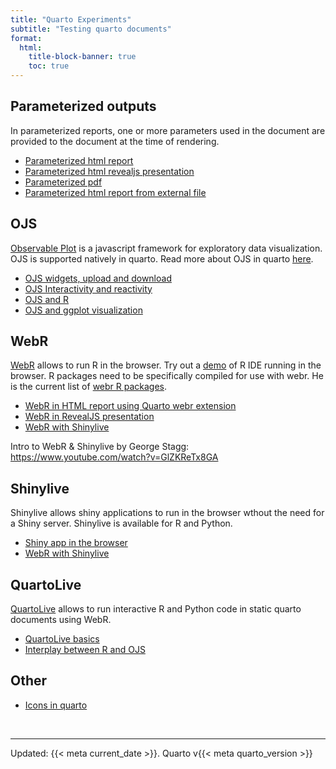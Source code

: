 ```yaml
---
title: "Quarto Experiments"
subtitle: "Testing quarto documents"
format:
  html:
    title-block-banner: true
    toc: true
---
```


## Parameterized outputs

In parameterized reports, one or more parameters used in the document are provided to the document at the time of rendering.

- [Parameterized html report](documents/report/index.html)
- [Parameterized html revealjs presentation](documents/revealjs/index.html)
- [Parameterized pdf](documents/pdf/index.pdf)
- [Parameterized html report from external file](documents/param-text/index.html)

## OJS

[Observable Plot](https://observablehq.github.io/plot/) is a javascript framework for exploratory data visualization. OJS is supported natively in quarto. Read more about OJS in quarto [here](https://quarto.org/docs/interactive/ojs/).

- [OJS widgets, upload and download](documents/ojs-widgets/index.html)
- [OJS Interactivity and reactivity](documents/ojs-reactive/index.html)
- [OJS and R](documents/ojs-r/index.html)
- [OJS and ggplot visualization](documents/ojs-plots/index.html)

## WebR

[WebR](https://docs.r-wasm.org/webr/latest/) allows to run R in the browser. Try out a [demo](https://webr.r-wasm.org/latest/) of R IDE running in the browser. R packages need to be specifically compiled for use with webr. He is the current list of [webr R packages](https://repo.r-wasm.org).

- [WebR in HTML report using Quarto webr extension](documents/webr/index.html)
- [WebR in RevealJS presentation](documents/webr-revealjs/index.html)
- [WebR with Shinylive](documents/webr-shinylive/index.html)

Intro to WebR & Shinylive by George Stagg: <https://www.youtube.com/watch?v=GlZKReTx8GA>

## Shinylive

Shinylive allows shiny applications to run in the browser wthout the need for a Shiny server. Shinylive is available for R and Python.

- [Shiny app in the browser](documents/shinylive/index.html)
- [WebR with Shinylive](documents/webr-shinylive/index.html)

## QuartoLive

[QuartoLive](https://r-wasm.github.io/quarto-live/) allows to run interactive R and Python code in static quarto documents using WebR.

- [QuartoLive basics](documents/quartolive/index.html)
- [Interplay between R and OJS](documents/quartolive-ojs/index.html)

## Other

- [Icons in quarto](documents/icons/index.html)

<br>

---

Updated: {{< meta current_date >}}. Quarto v{{< meta quarto_version >}}
